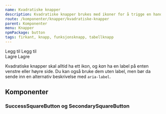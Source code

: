 ```yaml
---
name: Kvadratiske knapper
description: Kvadratiske knapper brukes med ikoner for å trigge en handling
route: /komponenter/knapper/kvadratiske-knapper
parent: Komponenter
menu: Knapper
npmPackage: button
tags: firkant, knapp, funksjonsknapp, tabellknapp
---
```



<PageHeader />

<Playground>
  <div
    style={{ display: 'flex', justifyContent: 'center', marginBottom: '1em' }}
  >
    <SecondarySquareButton>
      Legg til <AddIcon />
    </SecondarySquareButton>
    <SecondarySquareButton style={{ marginLeft: '1em' }}>
      <AddIcon /> Legg til
    </SecondarySquareButton>
  </div>
  <div style={{ display: 'flex', justifyContent: 'center' }}>
    <SuccessSquareButton>
      Lagre <CheckIcon />
    </SuccessSquareButton>
    <SuccessSquareButton style={{ marginLeft: '1em' }}>
      <CheckIcon /> Lagre
    </SuccessSquareButton>
  </div>
</Playground>

Kvadratiske knapper skal alltid ha ett ikon, og _kan_ ha en label på enten venstre eller høyre side. Du kan også bruke dem uten label, men bør da sende inn en alternativ beskrivelse med `aria-label`.

## Komponenter

### SuccessSquareButton og SecondarySquareButton

<ImportStatement imports="SuccessSquareButton, SecondarySquareButton" />

<Props of={SuccessSquareButton} />
